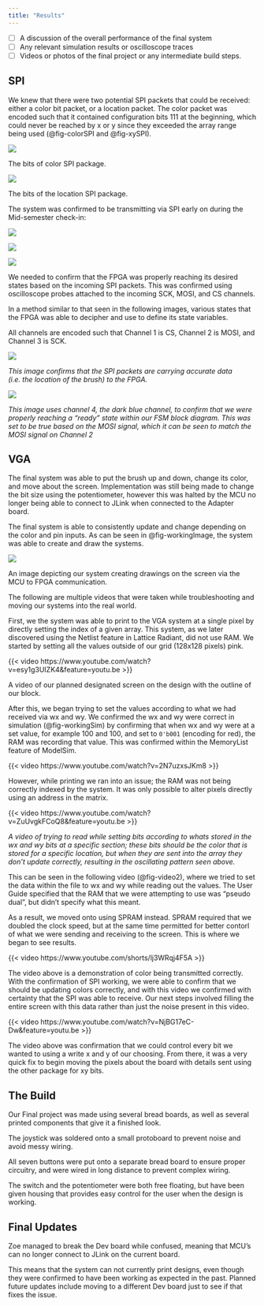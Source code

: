 ```yaml
---
title: "Results"
---
```

  - [ ] A discussion of the overall performance of the final system
   - [ ] Any relevant simulation results or oscilloscope traces
   - [ ] Videos or photos of the final project or any intermediate build steps.

## SPI

We knew that there were two potential SPI packets that could be received: either a color bit packet, or a location packet. The color packet was encoded such that it contained configuration bits 111 at the beginning, which could never be reached by x or y since they exceeded the array range being used (@fig-colorSPI and @fig-xySPI).

:::{.grid}

:::{.g-col-6 #fig-colorSPI}
![](mcu_images/color_spi.png)

The bits of color SPI package.
:::

:::{.g-col-6 #fig-xySPI}
![](mcu_images/loc_spi.png)

The bits of the location SPI package.
:::

:::

The system was confirmed to be transmitting via SPI early on during the Mid-semester check-in:

:::{.grid}

:::{.g-col-4}

![](mcu_images/1_locs.png)

:::

:::{.g-col-4}

![](mcu_images/4_locs.png)

:::

:::{.g-col-4}
![](mcu_images/9_locs.png)
:::

:::

We needed to confirm that the FPGA was properly reaching its desired states based on the incoming SPI packets. This was confirmed using oscilloscope probes attached to the incoming SCK, MOSI, and CS channels.

In a method similar to that seen in the following images, various states that the FPGA was able to decipher and use to define its state variables.

All channels are encoded such that Channel 1 is CS, Channel 2 is MOSI, and Channel 3 is SCK.

:::{.grid}


:::{.g-col-6 #fig-VGAcheck}
![](images/DS1Z_QuickPrint4%20copy.png)

*This image confirms that the SPI packets are carrying accurate data (i.e. the location of the brush) to the FPGA.*
:::

:::{.g-col-6 #fig-VGAcheck2}
![](images/DS1Z_QuickPrint6%20copy.png)

*This image uses channel 4, the dark blue channel, to confirm that we were properly reaching a "ready" state within our FSM block diagram. This was set to be true based on the MOSI signal, which it can be seen to match the MOSI signal on Channel 2*
:::

:::

## VGA

The final system was able to put the brush up and down, change its color, and move about the screen. Implementation was still being made to change the bit size using the potentiometer, however this was halted by the MCU no longer being able to connect to JLink when connected to the Adapter board.

The final system is able to consistently update and change depending on the color and pin inputs. As can be seen in @fig-workingImage, the system was able to create and draw the systems.

:::{#fig-workingImage}
![](images/working_drawing.png)

An image depicting our system creating drawings on the screen via the MCU to FPGA communication.
:::

The following are multiple videos that were taken while troubleshooting and moving our systems into the real world.

First, we the system was able to print to the VGA system at a single pixel by directly setting the index of a given array. This system, as we later discovered using the Netlist feature in Lattice Radiant, did not use RAM. We started by setting all the values outside of our grid (128x128 pixels) pink.

:::{fig-video1}
{{< video https://www.youtube.com/watch?v=esy1g3UIZK4&feature=youtu.be >}}

A video of our planned designated screen on the design with the outline of our block.
:::

After this, we began trying to set the values according to what we had received via wx and wy. We confirmed the wx and wy were correct in simulation (@fig-workingSim) by confirming that when wx and wy were at a set value, for example 100 and 100, and set to `0'b001` (encoding for red), the RAM was recording that value. This was confirmed within the MemoryList feature of ModelSim.

{{< video https://www.youtube.com/watch?v=2N7uzxsJKm8 >}}

However, while printing we ran into an issue; the RAM was not being correctly indexed by the system. It was only possible to alter pixels directly using an address in the matrix.

{{< video https://www.youtube.com/watch?v=ZuUvgkFCoQ8&feature=youtu.be >}}

*A video of trying to read while setting bits according to whats stored in the wx and wy bits at a specific section; these bits should be the color that is stored for a specific location, but when they are sent into the array they don't update correctly, resulting in the oscillating pattern seen above.*


This can be seen in the following video (@fig-video2), where we tried to set the data within the file to wx and wy while reading out the values. The User Guide specified that the RAM that we were attempting to use was "pseudo dual", but didn't specify what this meant.

As a result, we moved onto using SPRAM instead. SPRAM required that we doubled the clock speed, but at the same time permitted for better contorl of what we were sending and receiving to the screen. This is where we began to see results.

{{< video https://www.youtube.com/shorts/lj3WRqj4F5A >}}

The video above is a demonstration of color being transmitted correctly. With the confirmation of SPI working, we were able to confirm that we should be updating colors correctly, and with this video we confirmed with certainty that the SPI was able to receive. Our next steps involved filling the entire screen with this data rather than just the noise present in this video.

{{< video https://www.youtube.com/watch?v=NjBG17eC-Dw&feature=youtu.be >}}

The video above was confirmation that we could control every bit we wanted to using a write x and y of our choosing. From there, it was a very quick fix to begin moving the pixels about the board with details sent using the other package for xy bits.

## The Build

Our Final project was made using several bread boards, as well as several printed components that give it a finished look.

The joystick was soldered onto a small protoboard to prevent noise and avoid messy wiring.

All seven buttons were put onto a separate bread board to ensure proper circuitry, and were wired in long distance to prevent complex wiring.

The switch and the potentiometer were both free floating, but have been given housing that provides easy control for the user when the design is working.


## Final Updates

Zoe managed to break the Dev board while confused, meaning that MCU's can no longer connect to JLink on the current board.

This means that the system can not currently print designs, even though they were confirmed to have been working as expected in the past. Planned future updates include moving to a different Dev board just to see if that fixes the issue.